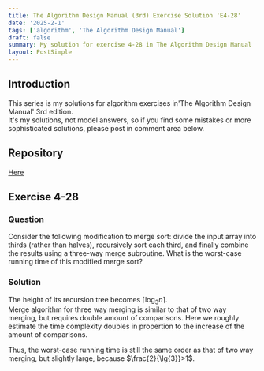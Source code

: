 ```yaml
---
title: The Algorithm Design Manual (3rd) Exercise Solution 'E4-28'
date: '2025-2-1'
tags: ['algorithm', 'The Algorithm Design Manual']
draft: false
summary: My solution for exercise 4-28 in The Algorithm Design Manual
layout: PostSimple
---
```


<TOCInline toc={props.toc} toHeading={5} asDisclosure={true} />

## Introduction

This series is my solutions for algorithm exercises in'The Algorithm Design Manual' 3rd edition.  
It's my solutions, not model answers, so if you find some mistakes or more sophisticated solutions, please post in comment area below.

## Repository

[Here](https://github.com/dede-20191130/tadm-solutions)

## Exercise 4-28

### Question

Consider the following modification to merge sort: divide the input array
into thirds (rather than halves), recursively sort each third, and finally combine
the results using a three-way merge subroutine. What is the worst-case running
time of this modified merge sort?

### Solution

The height of its recursion tree becomes $\lceil\log_3{n}\rceil$.  
Merge algorithm for three way merging is similar to that of two way merging, but requires double amount of comparisons. Here we roughly estimate the time complexity doubles in propertion to the increase of the amount of comparisons.

Thus, the worst-case running time is still the same order as that of two way merging, but slightly large, because $\frac{2}{\lg{3}}>1$.
